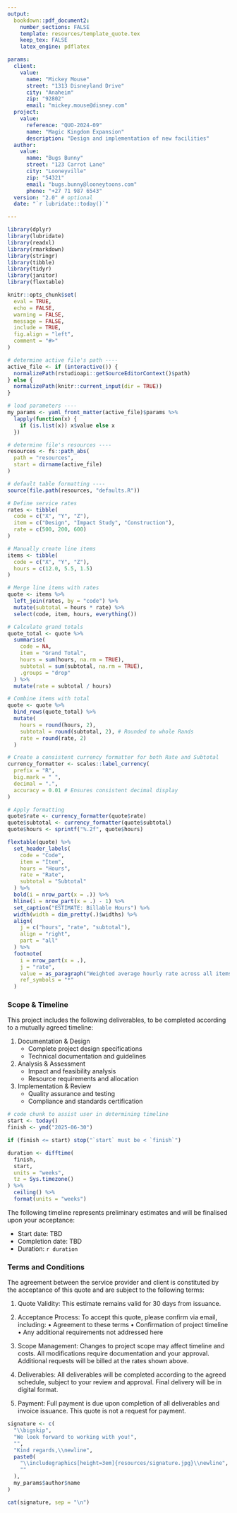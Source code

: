 ```yaml
---
output:
  bookdown::pdf_document2:
    number_sections: FALSE
    template: resources/template_quote.tex
    keep_tex: FALSE
    latex_engine: pdflatex

params:
  client:
    value:
      name: "Mickey Mouse"
      street: "1313 Disneyland Drive"
      city: "Anaheim"
      zip: "92802"
      email: "mickey.mouse@disney.com"
  project:
    value:
      reference: "QUO-2024-09"
      name: "Magic Kingdom Expansion"
      description: "Design and implementation of new facilities"
  author:
    value:
      name: "Bugs Bunny"
      street: "123 Carrot Lane"
      city: "Looneyville"
      zip: "54321"
      email: "bugs.bunny@looneytoons.com"
      phone: "+27 71 987 6543"
  version: "2.0" # optional
  date: "`r lubridate::today()`"

---
```


```r
library(dplyr)
library(lubridate)
library(readxl)
library(rmarkdown)
library(stringr)
library(tibble)
library(tidyr)
library(janitor)
library(flextable)

knitr::opts_chunk$set(
  eval = TRUE,
  echo = FALSE,
  warning = FALSE,
  message = FALSE,
  include = TRUE,
  fig.align = "left",
  comment = "#>"
)

# determine active file's path ----
active_file <- if (interactive()) {
  normalizePath(rstudioapi::getSourceEditorContext()$path)
} else {
  normalizePath(knitr::current_input(dir = TRUE))
}

# load parameters ----
my_params <- yaml_front_matter(active_file)$params %>%
  lapply(function(x) {
    if (is.list(x)) x$value else x
  })

# determine file's resources ----
resources <- fs::path_abs(
  path = "resources",
  start = dirname(active_file)
)

# default table formatting ----
source(file.path(resources, "defaults.R"))
```

```r
# Define service rates
rates <- tibble(
  code = c("X", "Y", "Z"),
  item = c("Design", "Impact Study", "Construction"),
  rate = c(500, 200, 600)
)
```

```r
# Manually create line items
items <- tibble(
  code = c("X", "Y", "Z"),
  hours = c(12.0, 5.5, 1.5)
)
```

```r
# Merge line items with rates
quote <- items %>%
  left_join(rates, by = "code") %>%
  mutate(subtotal = hours * rate) %>%
  select(code, item, hours, everything())

# Calculate grand totals
quote_total <- quote %>%
  summarise(
    code = NA,
    item = "Grand Total",
    hours = sum(hours, na.rm = TRUE),
    subtotal = sum(subtotal, na.rm = TRUE),
    .groups = "drop"
  ) %>%
  mutate(rate = subtotal / hours)

# Combine items with total
quote <- quote %>%
  bind_rows(quote_total) %>%
  mutate(
    hours = round(hours, 2),
    subtotal = round(subtotal, 2), # Rounded to whole Rands
    rate = round(rate, 2)
  )

# Create a consistent currency formatter for both Rate and Subtotal
currency_formatter <- scales::label_currency(
  prefix = "R",
  big.mark = " ",
  decimal = ".",
  accuracy = 0.01 # Ensures consistent decimal display
)

# Apply formatting
quote$rate <- currency_formatter(quote$rate)
quote$subtotal <- currency_formatter(quote$subtotal)
quote$hours <- sprintf("%.2f", quote$hours)
```

```r
flextable(quote) %>%
  set_header_labels(
    code = "Code",
    item = "Item",
    hours = "Hours",
    rate = "Rate",
    subtotal = "Subtotal"
  ) %>%
  bold(i = nrow_part(x = .)) %>%
  hline(i = nrow_part(x = .) - 1) %>%
  set_caption("ESTIMATE: Billable Hours") %>%
  width(width = dim_pretty(.)$widths) %>%
  align(
    j = c("hours", "rate", "subtotal"),
    align = "right",
    part = "all"
  ) %>%
  footnote(
    i = nrow_part(x = .),
    j = "rate",
    value = as_paragraph("Weighted average hourly rate across all items."),
    ref_symbols = "*"
  )
```


### Scope & Timeline

This project includes the following deliverables, to be completed according to a mutually agreed timeline:

1. Documentation & Design
    - Complete project design specifications
    - Technical documentation and guidelines
2. Analysis & Assessment
    - Impact and feasibility analysis
    - Resource requirements and allocation
3. Implementation & Review
    - Quality assurance and testing
    - Compliance and standards certification

```r
# code chunk to assist user in determining timeline
start <- today()
finish <- ymd("2025-06-30")

if (finish <= start) stop("`start` must be < `finish`")

duration <- difftime(
  finish,
  start,
  units = "weeks",
  tz = Sys.timezone()
) %>%
  ceiling() %>%
  format(units = "weeks")
```

The following timeline represents preliminary estimates and will be finalised upon your acceptance:

- Start date: TBD
- Completion date: TBD 
- Duration: `r duration`

### Terms and Conditions

The agreement between the service provider and client is constituted by the acceptance of this quote and are subject to the following terms: 

1. Quote Validity: This estimate remains valid for 30 days from issuance.

2. Acceptance Process: To accept this quote, please confirm via email, including:
   • Agreement to these terms
   • Confirmation of project timeline
   • Any additional requirements not addressed here

3. Scope Management: Changes to project scope may affect timeline and costs. All modifications require documentation and your approval. Additional requests will be billed at the rates shown above.

4. Deliverables: All deliverables will be completed according to the agreed schedule, subject to your review and approval. Final delivery will be in digital format.

5. Payment: Full payment is due upon completion of all deliverables and invoice issuance. This quote is not a request for payment.

```r
signature <- c(
  "\\bigskip",
  "We look forward to working with you!",
  "",
  "Kind regards,\\newline",
  paste0(
    "\\includegraphics[height=3em]{resources/signature.jpg}\\newline",
    ""
  ),
  my_params$author$name
)

cat(signature, sep = "\n")
```